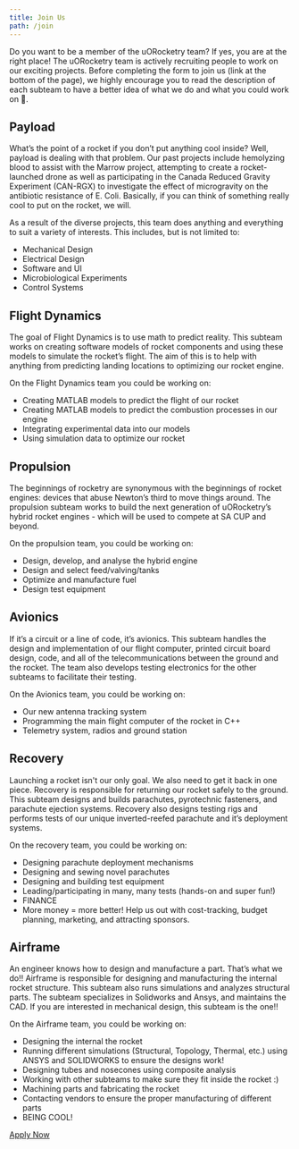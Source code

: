 ```yaml
---
title: Join Us
path: /join
---
```


Do you want to be a member of the uORocketry team? If yes, you are at the right place! The uORocketry team is actively recruiting people to work on our exciting projects. Before completing the form to join us (link at the bottom of the page), we highly encourage you to read the description of each subteam to have a better idea of what we do and what you could work on 🙂.

## Payload

What’s the point of a rocket if you don’t put anything cool inside? Well, payload is dealing with that problem. Our past projects include hemolyzing blood to assist with the Marrow project, attempting to create a rocket-launched drone as well as participating in the Canada Reduced Gravity Experiment (CAN-RGX) to investigate the effect of microgravity on the antibiotic resistance of E. Coli. Basically, if you can think of something really cool to put on the rocket, we will.

As a result of the diverse projects, this team does anything and everything to suit a variety of interests. This includes, but is not limited to:

* Mechanical Design
* Electrical Design
* Software and UI
* Microbiological Experiments
* Control Systems

## Flight Dynamics

The goal of Flight Dynamics is to use math to predict reality. This subteam works on creating software models of rocket components and using these models to simulate the rocket’s flight. The aim of this is to help with anything from predicting landing locations to optimizing our rocket engine.

On the Flight Dynamics team you could be working on:

* Creating MATLAB models to predict the flight of our rocket
* Creating MATLAB models to predict the combustion processes in our engine
* Integrating experimental data into our models
* Using simulation data to optimize our rocket

## Propulsion

The beginnings of rocketry are synonymous with the beginnings of rocket engines: devices that abuse Newton’s third to move things around. The propulsion subteam works to build the next generation of uORocketry’s hybrid rocket engines - which will be used to compete at SA CUP and beyond.

On the propulsion team, you could be working on:

* Design, develop, and analyse the hybrid engine
* Design and select feed/valving/tanks
* Optimize and manufacture fuel
* Design test equipment

## Avionics

If it’s a circuit or a line of code, it’s avionics. This subteam handles the design and implementation of our flight computer, printed circuit board design, code, and all of the telecommunications between the ground and the rocket. The team also develops testing electronics for the other subteams to facilitate their testing.

On the Avionics team, you could be working on:

* Our new antenna tracking system
* Programming the main flight computer of the rocket in C++
* Telemetry system, radios and ground station

## Recovery

Launching a rocket isn't our only goal. We also need to get it back in one piece. Recovery is responsible for returning our rocket safely to the ground. This subteam designs and builds parachutes, pyrotechnic fasteners, and parachute ejection systems. Recovery also designs testing rigs and performs tests of our unique inverted-reefed parachute and it’s deployment systems.

On the recovery team, you could be working on:

* Designing parachute deployment mechanisms
* Designing and sewing novel parachutes
* Designing and building test equipment
* Leading/participating in many, many tests (hands-on and super fun!)
* FINANCE
* More money = more better! Help us out with cost-tracking, budget planning, marketing, and attracting sponsors.

## Airframe

An engineer knows how to design and manufacture a part. That’s what we do!! Airframe is responsible for designing and manufacturing the internal rocket structure. This subteam also runs simulations and analyzes structural parts. The subteam specializes in Solidworks and Ansys, and maintains the CAD. If you are interested in mechanical design, this subteam is the one!!

On the Airframe team, you could be working on:

* Designing the internal the rocket
* Running different simulations (Structural, Topology, Thermal, etc.) using ANSYS and SOLIDWORKS to ensure the designs work!
* Designing tubes and nosecones using composite analysis
* Working with other subteams to make sure they fit inside the rocket :)
* Machining parts and fabricating the rocket
* Contacting vendors to ensure the proper manufacturing of different parts
* BEING COOL!

[Apply Now](https://forms.office.com/r/2JpTzMQVFJ)
